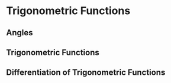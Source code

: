 # Trigonometric Functions

## Angles

## Trigonometric Functions

## Differentiation of Trigonometric Functions
